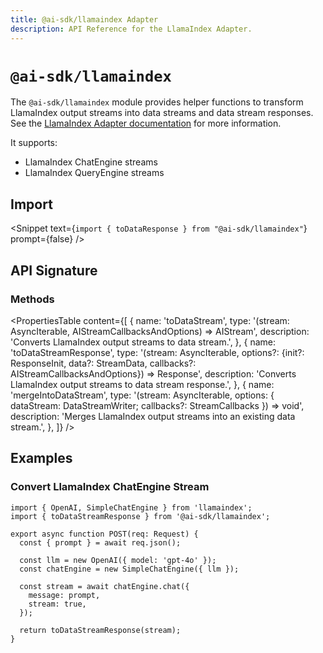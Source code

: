 ```yaml
---
title: @ai-sdk/llamaindex Adapter
description: API Reference for the LlamaIndex Adapter.
---
```


# `@ai-sdk/llamaindex`

The `@ai-sdk/llamaindex` module provides helper functions to transform LlamaIndex output streams into data streams and data stream responses.
See the [LlamaIndex Adapter documentation](/providers/adapters/llamaindex) for more information.

It supports:

- LlamaIndex ChatEngine streams
- LlamaIndex QueryEngine streams

## Import

<Snippet text={`import { toDataResponse } from "@ai-sdk/llamaindex"`} prompt={false} />

## API Signature

### Methods

<PropertiesTable
  content={[
    {
      name: 'toDataStream',
      type: '(stream: AsyncIterable<EngineResponse>, AIStreamCallbacksAndOptions) => AIStream',
      description: 'Converts LlamaIndex output streams to data stream.',
    },
    {
      name: 'toDataStreamResponse',
      type: '(stream: AsyncIterable<EngineResponse>, options?: {init?: ResponseInit, data?: StreamData, callbacks?: AIStreamCallbacksAndOptions}) => Response',
      description:
        'Converts LlamaIndex output streams to data stream response.',
    },
    {
      name: 'mergeIntoDataStream',
      type: '(stream: AsyncIterable<EngineResponse>, options: { dataStream: DataStreamWriter; callbacks?: StreamCallbacks }) => void',
      description:
        'Merges LlamaIndex output streams into an existing data stream.',
    },
  ]}
/>

## Examples

### Convert LlamaIndex ChatEngine Stream

```tsx filename="app/api/completion/route.ts" highlight="15"
import { OpenAI, SimpleChatEngine } from 'llamaindex';
import { toDataStreamResponse } from '@ai-sdk/llamaindex';

export async function POST(req: Request) {
  const { prompt } = await req.json();

  const llm = new OpenAI({ model: 'gpt-4o' });
  const chatEngine = new SimpleChatEngine({ llm });

  const stream = await chatEngine.chat({
    message: prompt,
    stream: true,
  });

  return toDataStreamResponse(stream);
}
```

